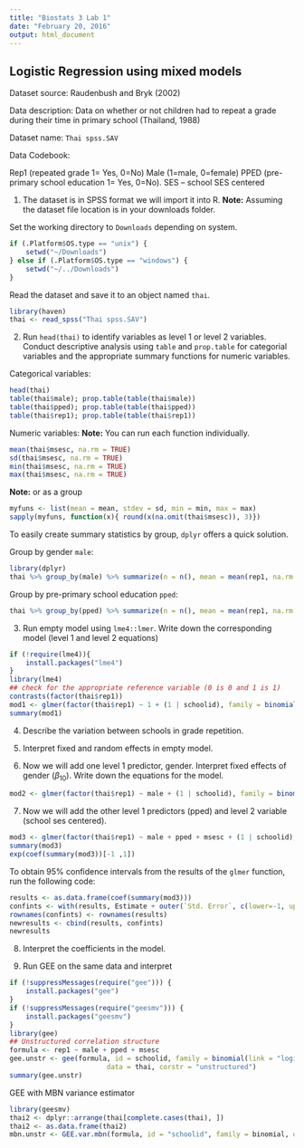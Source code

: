 ```yaml
---
title: "Biostats 3 Lab 1"
date: "February 20, 2016"
output: html_document
---
```


## Logistic Regression using mixed models

Dataset source: Raudenbush and Bryk (2002)

Data description: Data on whether or not children had to repeat a grade during their time in primary school (Thailand, 1988)

Dataset name: `Thai spss.SAV`

Data Codebook:

Rep1 (repeated grade 1= Yes, 0=No)
Male (1=male, 0=female)
PPED (pre-primary school education 1= Yes, 0=No).
SES – school SES centered

1. The dataset is in SPSS format we will import it into R. 
__Note:__ Assuming the dataset file location is in your downloads folder.

Set the working directory to `Downloads` depending on system. 

```r
if (.Platform$OS.type == "unix") {
    setwd("~/Downloads")
} else if (.Platform$OS.type == "windows") {
    setwd("~/../Downloads")
}
```

Read the dataset and save it to an object named `thai`. 

```r
library(haven)
thai <- read_spss("Thai spss.SAV")
```

2. Run `head(thai)` to identify variables as level 1 or level 2 variables. Conduct descriptive analysis using `table` and `prop.table` for categorial variables and the appropriate summary functions for numeric variables. 

Categorical variables: 

```r
head(thai)
table(thai$male); prop.table(table(thai$male))
table(thai$pped); prop.table(table(thai$pped))
table(thai$rep1); prop.table(table(thai$rep1))
```

Numeric variables: 
__Note:__ You can run each function individually. 

```r
mean(thai$msesc, na.rm = TRUE)
sd(thai$msesc, na.rm = TRUE)
min(thai$msesc, na.rm = TRUE)
max(thai$msesc, na.rm = TRUE)
```

__Note:__ or as a group 

```r
myfuns <- list(mean = mean, stdev = sd, min = min, max = max)
sapply(myfuns, function(x){ round(x(na.omit(thai$msesc)), 3)})
```

To easily create summary statistics by group, `dplyr` offers a quick solution. 

Group by gender `male`: 
```r
library(dplyr)
thai %>% group_by(male) %>% summarize(n = n(), mean = mean(rep1, na.rm = TRUE), sd = sd(rep1, na.rm = TRUE))
```

Group by pre-primary school education `pped`: 
```r
thai %>% group_by(pped) %>% summarize(n = n(), mean = mean(rep1, na.rm = TRUE), sd = sd(rep1, na.rm = TRUE))
```

3. Run empty model using `lme4::lmer`. Write down the corresponding model (level 1 and level 2 equations)

```r
if (!require(lme4)){
    install.packages("lme4")
}
library(lme4)
## check for the appropriate reference variable (0 is 0 and 1 is 1)
contrasts(factor(thai$rep1))
mod1 <- glmer(factor(thai$rep1) ~ 1 + (1 | schoolid), family = binomial(link = "logit"), data = thai, control=glmerControl(optimizer="bobyqa"))
summary(mod1)
```

4. Describe the variation between schools in grade repetition.

5. Interpret fixed and random effects in empty model.

6. Now we will add one level 1 predictor, gender. Interpret fixed effects of gender ($\beta_{10}$).
Write down the equations for the model.

```r
mod2 <- glmer(factor(thai$rep1) ~ male + (1 | schoolid), family = binomial(link = "logit"), data = thai, control=glmerControl(optimizer="bobyqa"))
```

7. Now we will add the other level 1 predictors (pped) and level 2 variable (school ses centered).

```r
mod3 <- glmer(factor(thai$rep1) ~ male + pped + msesc + (1 | schoolid), family = binomial(link = "logit"), data = thai, control=glmerControl(optimizer="bobyqa"))
summary(mod3)
exp(coef(summary(mod3))[-1 ,1])
```

To obtain 95% confidence intervals from the results of the `glmer` function, run the following code: 

```r
results <- as.data.frame(coef(summary(mod3)))
confints <- with(results, Estimate + outer(`Std. Error`, c(lower=-1, upper=1)) * sqrt(qchisq(0.95, 1)))
rownames(confints) <- rownames(results)
newresults <- cbind(results, confints)
newresults
```

8. Interpret the coefficients in the model.

9. Run GEE on the same data and interpret

```r
if (!suppressMessages(require("gee"))) {
    install.packages("gee")
}
if (!suppressMessages(require("geesmv"))) {
    install.packages("geesmv")
}
library(gee)
## Unstructured correlation structure
formula <- rep1 ~ male + pped + msesc
gee.unstr <- gee(formula, id = schoolid, family = binomial(link = "logit"),
                        data = thai, corstr = "unstructured")
summary(gee.unstr)
```

GEE with MBN variance estimator

```r
library(geesmv)
thai2 <- dplyr::arrange(thai[complete.cases(thai), ])
thai2 <- as.data.frame(thai2)
mbn.unstr <- GEE.var.mbn(formula, id = "schoolid", family = binomial, data = thai2)
```